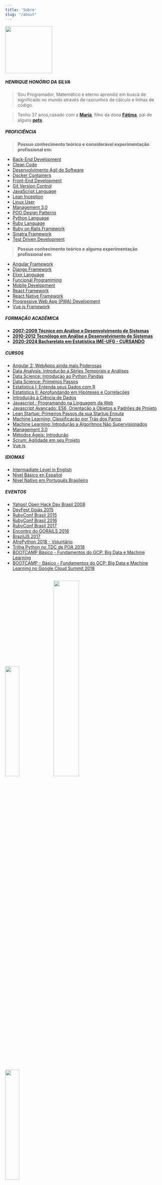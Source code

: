 ---
title: 'Sobre'
slug: "/about"
---

<img src="/assets/img/me.png" width="150px"/> 

##### HENRIQUE HONÓRIO DA SILVA

>Sou Programador, Matemático e eterno aprendiz em busca de significado no mundo através de rascunhos de cálculo e linhas de código.

>Tenho 37 anos,casado com a [**Maria**](https://www.instagram.com/p/BXn0D76lBON/), filho da dona [**Fátima**](https://www.instagram.com/p/Bsxxtl_HQAd/), pai de alguns [**pets**](https://www.instagram.com/p/BdDfN56gqPb/).

##### PROFICIÊNCIA 

> **Possuo conhecimento teórico e considerável experimentação profissional em:**

- [Back-End Development](https://simpleprogrammer.com/what-is-back-end-development/)
- [Clean Code](https://www.amazon.com.br/Clean-Code-Handbook-Software-Craftsmanship/dp/0132350882/ref=asc_df_0132350882/?tag=googleshopp00-20&linkCode=df0&hvadid=379787788238&hvpos=&hvnetw=g&hvrand=7474701266435567590&hvpone=&hvptwo=&hvqmt=&hvdev=c&hvdvcmdl=&hvlocint=&hvlocphy=1001541&hvtargid=pla-435472505264&psc=1)
- [Desenvolvimento Ágil de Software](https://agilemanifesto.org/iso/ptbr/manifesto.html)
- [Docker Containers](https://www.docker.com/)
- [Front-End Development](https://www.felipefialho.com/blog/o-que-front-end-developers-precisam-saber/)
- [Git Version Control](https://git-scm.com/)
- [JavaScript Language](https://www.ecma-international.org/default.htm)
- [Lean Inception](https://www.caroli.org/blog/lean-inception/)
- [Linux User](https://www.lpi.org/)
- [Management 3.0](https://management30.com/)
- [POO Design Patterns](https://www.amazon.com/Design-Patterns-Elements-Reusable-Object-Oriented/dp/0201633612/ref=sr_1_1?keywords=Design+Patterns:+Elements+of+Reusable+Object-Oriented+Software&qid=1563200804&s=gateway&sr=8-1)
- [Python Language](https://www.python.org/)
- [Ruby Language](https://www.ruby-lang.org/)
- [Ruby on Rails Framework](https://rubyonrails.org/)
- [Sinatra Framework](https://www.python.org/)
- [Test Driven Development](https://www.amazon.com/gp/product/0321146530?ie=UTF8&tag=martinfowlerc-20&linkCode=as2&camp=1789&creative=9325&creativeASIN=0321146530)

> **Possuo conhecimento teórico e alguma experimentação profissional em:**

- [Angular Framework](https://angular.io/)
- [Django Framework](https://www.djangoproject.com/)
- [Elixir Language](https://elixir-lang.org/)
- [Funcional Programming](https://www.amazon.com.br/dp/B07BRDXN4B/ref=dp-kindle-redirect?_encoding=UTF8&btkr=1)
- [Mobile Development](https://simpleprogrammer.com/what-is-mobile-development/)
- [React Framework](https://reactjs.org/)
- [React Native Framework](https://reactnative.dev/)
- [Progressive Web App (PWA) Development](https://vizir.com.br/2017/08/o-que-e-pwa-progressive-web-app-porque-isso-pode-aumentar-seus-resultados-mobile/)
- [Vue.js Framework](https://vuejs.org/)

##### FORMAÇÃO ACADÊMICA

- [**2007-2009 Técnico em Análise e Desenvolvimento de Sistemas**](http://itego.com.br/anapolis/)
- [**2010-2012 Tecnólogo em Análise e Desenvolvimento de Sistemas**](https://www.anhanguera.com/curso/analise-e-desenvolvimento-de-sistemas)
- [**2020-2024 Bacharelato em Estatística IME-UFG - CURSANDO**](https://estat.ime.ufg.br/)

##### CURSOS

- [Angular 2: WebApps ainda mais Poderosas](https://cursos.alura.com.br/certificate/1c68550a-9f02-4813-a62a-db00f279a2a5)
- [Data Analysis: Introdução a Séries Temporais e Análises](https://cursos.alura.com.br/certificate/henrique5/data-analysis-trabalhando-com-dados)
- [Data Science: Introdução ao Python Pandas](https://cursos.alura.com.br/certificate/henrique5/introducao-python-pandas)
- [Data Science: Primeiros Passos](https://cursos.alura.com.br/certificate/henrique5/data-science-primeiros-passos)
- [Estatística I: Entenda seus Dados com R](https://cursos.alura.com.br/certificate/henrique5/introducao-a-estatistica-1)
- [Estatística II: Aprofundando em Hipóteses e Correlações](https://cursos.alura.com.br/certificate/henrique5/introducao-a-estatistica-2)
- [Introdução à Ciência de Dados](https://drive.google.com/file/d/1JaRa21g6N98MFMYD0CAjUa-Vni9Su1rE/view?usp=sharing)
- [Javascript : Programando na Linguagem da Web](https://cursos.alura.com.br/certificate/9879bc7c-5baa-4a9c-8da2-b236cebc7c1d)
- [Javascript Avançado: ES6, Orientação a Objetos e Padrões de Projeto](https://cursos.alura.com.br/certificate/6836de97-7f2b-4f34-924f-4b595176210e)
- [Lean Startup: Primeiros Passos da sua Startup Enxuta](https://cursos.alura.com.br/certificate/9b5dd415-7ffa-4534-a20f-ae8cad295b9d)
- [Machine Learning: Classificação por Trás dos Panos](https://cursos.alura.com.br/certificate/henrique5/introducao-a-machine-learning-com-classificacao)
- [Machine Learning: Introdução a Algoritmos Não Supervisionados](https://cursos.alura.com.br/certificate/henrique5/machine-learning-algoritmos-nao-supervisionados)
- [Management 3.0](https://drive.google.com/drive/folders/1yAywp3NKuYzUEdNhxHNn64kSUP3Hs-fN)
- [Métodos Ágeis: Introdução](https://cursos.alura.com.br/certificate/42044da4-9307-483f-8a2a-8873a42426e1)
- [Scrum: Agilidade em seu Projeto](https://cursos.alura.com.br/certificate/bd001151-cb04-4559-8910-d5d5688ce21c)
- [Vue.js](https://drive.google.com/file/d/1t277MYCwtQfIhIs-NCKcYGTu624Zl1H6/view?usp=sharing)

##### IDIOMAS

- [Intermadiate Level in English]()
- [Nivel Básico en Español]()
- [Nível Nativo em Português Brasileiro](http://www.academia.org.br/)


##### EVENTOS

- [Yahoo! Open Hack Day Brasil 2008](https://www.facebook.com/photo.php?fbid=4578961915124&set=pb.1324193490.-2207520000)
- [DevFest Goiás 2015](https://www.facebook.com/photo.php?fbid=10205332328130736&set=pb.1324193490.-2207520000)
- [RubyConf Brasil 2015](https://www.facebook.com/photo.php?fbid=10205293228073259)
- [RubyConf Brasil 2016](https://www.facebook.com/photo.php?fbid=10207712945404680&set=pb.1324193490.-2207520000)
- [RubyConf Brasil 2017](https://www.facebook.com/photo.php?fbid=10211197753202697&set=pb.1324193490.-2207520000)
- [Encontro do GORAILS 2016](https://www.facebook.com/photo.php?fbid=10206113181251576&set=pb.1324193490.-2207520000)
- [BrazilJS 2017](https://www.facebook.com/photo.php?fbid=10210630553223052&set=pb.1324193490.-2207520000)
- [AfroPython 2018 - Voluntário](https://www.facebook.com/photo.php?fbid=10213812199522221&set=pb.1324193490.-2207520000)
- [Trilha Python no TDC de POA 2018](https://drive.google.com/file/d/1jcsnmOoxueUO3l-bfVdpJ0WiUOpp8wgP/view?usp=sharing)
- [BOOTCAMP Básico - Fundamentos do GCP: Big Data e Machine Learning](https://drive.google.com/file/d/1q9YdZDrdrNbofYD2HnKPsrKiuoHP0km8/view)
- [BOOTCAMP - Básico - Fundamentos do GCP: Big Data e Machine Learning no Google Cloud Summit 2018](https://drive.google.com/file/d/1q9YdZDrdrNbofYD2HnKPsrKiuoHP0km8/view)

<br />

<img src="https://storage.cloud.google.com/enduring-tea-269022.appspot.com/blog/yahoo_ohday.jpg" width="30%"/>
<img src="https://storage.cloud.google.com/enduring-tea-269022.appspot.com/blog/braziljs.jpg" width="40%"/>
<img src="https://storage.cloud.google.com/enduring-tea-269022.appspot.com/blog/caelum.jpg" width="30%"/>

##### CONTATO

[**E-mail:** contato@henriquesilva.dev](mailto://contato@henriquesilva.dev)
[**WhatsApp:** +55 62 98584-9729](https://api.whatsapp.com/send?phone=+5562985849729)

[**Endereço:** Rua F, Qd 06, 210, Cidade Jardim, Residencial Garden, AP 1001-IPÊ, CEP 75.080-370](https://goo.gl/maps/dzc94gzBZYWf1XbT9)

<br />

[**Facebook**](https://facebook.com/henriquegeek) |
[**GitHub**](https://github.com/henriquehsilva) |
[**LinkedIn**](https://www.linkedin.com/in/hhdasilva/) |
[**Telegram**](https://t.me/hhsilva) |
[**Twitter**](https://twitter.com/henriquegeek)

